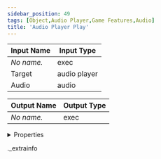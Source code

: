 ```yaml
---
sidebar_position: 49
tags: [Object,Audio Player,Game Features,Audio]
title: 'Audio Player Play'
---
```






<IChip uuid="38f16370-7224-40d0-a551-665bb9fb6f8b" />

| Input Name | Input Type |
|-----------|-----------|
| *No name.* | exec |
| Target | audio player |
| Audio | audio |

| Output Name | Output Type |
|-----------|-----------|
| *No name.* | exec |


<details>
  <summary>Properties</summary>
  <div>
    <div>
    <table>
      <thead>
        <tr>
          <th>Room availability:</th>
          <th>Available everywhere</th>
        </tr>
        <tr>
          <th>Is beta required?</th>
          <th>No</th>
        </tr>
        <tr>
          <th>Is this chip a trolling risk?</th>
          <th>No</th>
        </tr>
        <tr>
          <th>Is this chip a role assignment risk?</th>
          <th>No</th>
        </tr>
        <tr>
          <th>Chip UUID</th>
          <th>38f16370-7224-40d0-a551-665bb9fb6f8b</th>
        </tr>
      </thead>
    </table>
    </div>
  </div>
</details>

._extrainfo